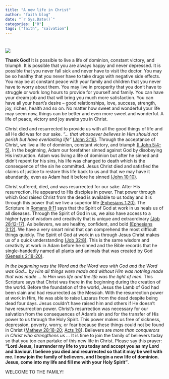 ```yaml
---
title: "A new life in Christ"
author: "faith blog"
date: "`r Sys.Date()`" 
categories: ["R"]       
tags: ["faith", "salvation"]
---
```


#  

![](cross.png) 

<b> Thank God! </b>
It is possible to live a life of dominion, constant victory, and triumph. It is possible that you are always happy and never depressed. It is possible that you never fall sick and never have to visit the doctor. You may be so healthy that you never have to take drugs with negative side effects. You may be at constant peace with your family and children that you never have to worry about them. You may live in prosperity that you don’t have to struggle or work long hours to provide for yourself and family. You can have your dream job and that will bring you much more satisfaction. You can have all your heart’s desire – good relationships, love, success, strength, joy, riches, health and so on. No matter how sweet and wonderful your life may seem now, things can be better and even more sweet and wonderful. A life of peace, victory and joy awaits you in Christ. 

Christ died and resurrected to provide us with all the good things of life and all He did was for our sake. *“… that whosoever believes in Him should not perish but have everlasting life”*   [(John 3:16)](). Through the acceptance of Christ, we live a life of dominion, constant victory, and triumph [(I John 5:4-5)](). In the beginning, Adam our forefather sinned against God by disobeying His instruction. Adam was living a life of dominion but after he sinned and didn’t repent for his sins, his life was changed to death which is the consequence of the sin he committed. Jesus Christ died and satisfied the claims of justice to restore this life back to us and that we may have it abundantly, even as Adam had it before he sinned [(John 10:10)](). 

Christ suffered, died, and was resurrected for our sake. After His resurrection, He appeared to His disciples in power. That power through which God raised Christ from the dead is available to us today and it is through this power that we live a superior life [(Ephesians 1:20)](). The Scripture in [Romans 8:11]() says that the Spirit of God at work in us heals us of all diseases. Through the Spirit of God in us, we also have access to a higher type of wisdom and creativity that is unique and extraordinary [(Job 28:12-17)](). As believers, we are healthy, confident, and bold [(Ephesians 3:12)](). We have a very smart mind that can comprehend the most difficult things quickly. The Spirit of God at work in us through Jesus Christ makes us of a quick understanding [(Job 32:8)](). This is the same wisdom and creativity at work in Adam before he sinned and the Bible records that he single-handedly named all plants and animals that was created by God [(Genesis 2:18-20)](). 

*In the beginning was the Word and the Word was with God and the Word was God… by Him all things were made and without Him was nothing made that was made … In Him was life and the life was the light of men.* This Scripture says that Christ was there in the beginning during the creation of the world. Before the foundation of the world, Jesus the Lamb of God had been slain and had resurrected as the Messiah. With the resurrection power at work in Him, He was able to raise Lazarus from the dead despite being dead four days. Jesus couldn’t have raised him and others if He doesn’t have resurrection power. Christ’s resurrection was necessary for our salvation from the consequences of Adam’s sin and for the transfer of His power to us through the Holy Spirit. This power makes us free of sickness, depression, poverty, worry, or fear because these things could not be found in Christ ([Mathew 28:18-20](); [Acts 1:8]()). Believers are *more than conquerors in Christ who strengthens us ...* It is time to join the family of believers today so that you too can partake of this new life in Christ. Please say this prayer: **“Lord Jesus, I surrender my life to you today and accept you as my Lord and Saviour. I believe you died and resurrected so that it may be well with me. I now join the family of believers, and I begin a new life of dominion. Jesus, come into my life and fill me with your Holy Spirit”**. 

WELCOME TO THE FAMILY!




